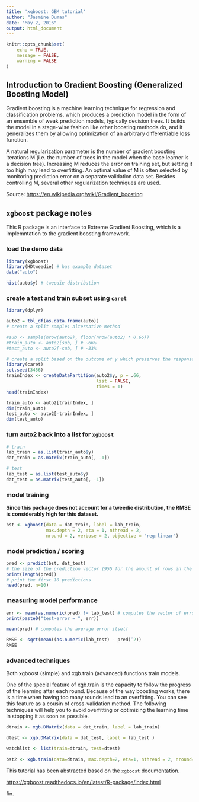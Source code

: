 ---
title: 'xgboost: GBM tutorial'
author: "Jasmine Dumas"
date: "May 2, 2016"
output: html_document
---

```{r setup, include=FALSE}
knitr::opts_chunk$set(
	echo = TRUE,
	message = FALSE,
	warning = FALSE
)
```

## Introduction to Gradient Boosting (Generalized Boosting Model)

Gradient boosting is a machine learning technique for regression and classification problems, which produces a prediction model in the form of an ensemble of weak prediction models, typically decision trees. It builds the model in a stage-wise fashion like other boosting methods do, and it generalizes them by allowing optimization of an arbitrary differentiable loss function. 

A natural regularization parameter is the number of gradient boosting iterations M (i.e. the number of trees in the model when the base learner is a decision tree). Increasing M reduces the error on training set, but setting it too high may lead to overfitting. An optimal value of M is often selected by monitoring prediction error on a separate validation data set. Besides controlling M, several other regularization techniques are used.

Source: <https://en.wikipedia.org/wiki/Gradient_boosting>

## `xgboost` package notes

This R package is an interface to Extreme Gradient Boosting, which is a implemntation to the gradient boosting framework.


### load the demo data
```{r}
library(xgboost)
library(HDtweedie) # has example dataset
data("auto")

hist(auto$y) # tweedie distribution
```

### create a test and train subset using `caret`
```{r}
library(dplyr)

auto2 = tbl_df(as.data.frame(auto))
# create a split sample; alternative method

#sub <- sample(nrow(auto2), floor(nrow(auto2) * 0.66))
#train_auto <- auto2[sub, ] # ~66%
#test_auto <- auto2[-sub, ] # ~33%

# create a split based on the outcome of y which preserves the response distribution
library(caret)
set.seed(3456)
trainIndex <- createDataPartition(auto2$y, p = .66,
                                  list = FALSE,
                                  times = 1)
head(trainIndex)

train_auto <- auto2[trainIndex, ]
dim(train_auto)
test_auto <- auto2[-trainIndex, ]
dim(test_auto)

```

### turn auto2 back into a list for `xgboost`

```{r}
# train
lab_train = as.list(train_auto$y)
dat_train = as.matrix(train_auto[, -1])

# test
lab_test = as.list(test_auto$y)
dat_test = as.matrix(test_auto[, -1])

```

### model training

**Since this package does not account for a tweedie distribution, the RMSE is considerably high for this dataset. **

```{r}
bst <- xgboost(data = dat_train, label = lab_train, 
               max.depth = 2, eta = 1, nthread = 2, 
               nround = 2, verbose = 2, objective = "reg:linear")

```

### model prediction / scoring

```{r}
pred <- predict(bst, dat_test)
# the size of the prediction vector (955 for the amount of rows in the test data)
print(length(pred))
# print the first 10 predictions
head(pred, n=10)

```

### measuring model performance

```{r}
err <- mean(as.numeric(pred) != lab_test) # computes the vector of error between true data and computed probabilities
print(paste0("test-error = ", err))

mean(pred) # computes the average error itself

RMSE <- sqrt(mean((as.numeric(lab_test) - pred)^2)) 
RMSE
```

### advanced techniques

Both xgboost (simple) and xgb.train (advanced) functions train models.

One of the special feature of xgb.train is the capacity to follow the progress of the learning after each round. Because of the way boosting works, there is a time when having too many rounds lead to an overfitting. You can see this feature as a cousin of cross-validation method. The following techniques will help you to avoid overfitting or optimizing the learning time in stopping it as soon as possible.
```{r}
dtrain <- xgb.DMatrix(data = dat_train, label = lab_train)

dtest <- xgb.DMatrix(data = dat_test, label = lab_test )

watchlist <- list(train=dtrain, test=dtest)

bst2 <- xgb.train(data=dtrain, max.depth=2, eta=1, nthread = 2, nround=2, watchlist=watchlist, objective = "reg:linear")
```


This tutorial has been abstracted based on the `xgboost` documentation.

<https://xgboost.readthedocs.io/en/latest/R-package/index.html>

fin.

